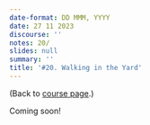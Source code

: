 ```yaml
---
date-format: DD MMM, YYYY
date: 27 11 2023
discourse: ''
notes: 20/
slides: null
summary: ''
title: '#20. Walking in the Yard'
---
```


(Back to [course page](../).)

Coming soon!
